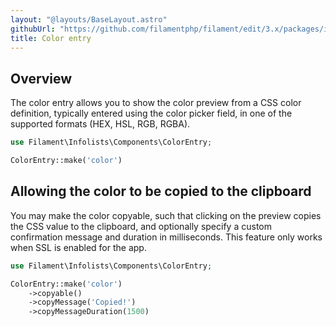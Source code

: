 ```yaml
---
layout: "@layouts/BaseLayout.astro"
githubUrl: "https://github.com/filamentphp/filament/edit/3.x/packages/infolists/docs/03-entries/05-color.md"
title: Color entry
---
```


## Overview

The color entry allows you to show the color preview from a CSS color definition, typically entered using the color picker field, in one of the supported formats (HEX, HSL, RGB, RGBA).

```php
use Filament\Infolists\Components\ColorEntry;

ColorEntry::make('color')
```

<AutoScreenshot name="infolists/entries/color/simple" alt="Color entry" version="3.x" />

## Allowing the color to be copied to the clipboard

You may make the color copyable, such that clicking on the preview copies the CSS value to the clipboard, and optionally specify a custom confirmation message and duration in milliseconds. This feature only works when SSL is enabled for the app.

```php
use Filament\Infolists\Components\ColorEntry;

ColorEntry::make('color')
    ->copyable()
    ->copyMessage('Copied!')
    ->copyMessageDuration(1500)
```

<AutoScreenshot name="infolists/entries/color/copyable" alt="Color entry with a button to copy it" version="3.x" />
